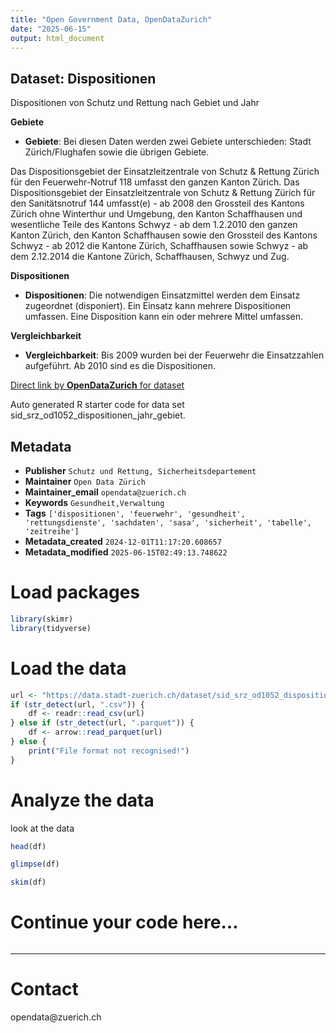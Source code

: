 ```yaml
---
title: "Open Government Data, OpenDataZurich"
date: "2025-06-15"
output: html_document
---
```


## Dataset: Dispositionen

Dispositionen von Schutz und Rettung nach Gebiet und Jahr

**Gebiete**

- **Gebiete**: 
Bei diesen Daten werden zwei Gebiete unterschieden: Stadt Zürich/Flughafen sowie die übrigen Gebiete.

Das Dispositionsgebiet der Einsatzleitzentrale von Schutz & Rettung Zürich für den Feuerwehr-Notruf 118 umfasst den ganzen Kanton Zürich.
Das Dispositionsgebiet der Einsatzleitzentrale von Schutz & Rettung Zürich für den Sanitätsnotruf 144 umfasst(e) 
- ab 2008 den Grossteil des Kantons Zürich ohne Winterthur und Umgebung, den Kanton Schaffhausen und wesentliche Teile des Kantons Schwyz
- ab dem 1.2.2010 den ganzen Kanton Zürich, den Kanton Schaffhausen sowie den Grossteil des Kantons Schwyz
- ab 2012 die Kantone Zürich, Schaffhausen sowie Schwyz
- ab dem 2.12.2014 die Kantone Zürich, Schaffhausen, Schwyz und Zug.
 

[]()

**Dispositionen**

- **Dispositionen**: 
Die notwendigen Einsatzmittel werden dem Einsatz zugeordnet (disponiert). Ein Einsatz kann mehrere Dispositionen umfassen. Eine Disposition kann ein oder mehrere Mittel umfassen. 

[]()

**Vergleichbarkeit**

- **Vergleichbarkeit**: 
Bis 2009 wurden bei der Feuerwehr die Einsatzzahlen aufgeführt. Ab 2010 sind es die Dispositionen.


[]()



[Direct link by **OpenDataZurich** for dataset](https://data.stadt-zuerich.ch/dataset/sid_srz_od1052_dispositionen_jahr_gebiet)

Auto generated R starter code for data set sid_srz_od1052_dispositionen_jahr_gebiet.

## Metadata

- **Publisher** `Schutz und Rettung, Sicherheitsdepartement`
- **Maintainer** `Open Data Zürich`
- **Maintainer_email** `opendata@zuerich.ch`
- **Keywords** `Ge­sund­heit,Ver­walt­ung`
- **Tags** `['dispositionen', 'feuerwehr', 'gesundheit', 'rettungsdienste', 'sachdaten', 'sasa', 'sicherheit', 'tabelle', 'zeitreihe']`
- **Metadata_created** `2024-12-01T11:17:20.608657`
- **Metadata_modified** `2025-06-15T02:49:13.748622`


# Load packages

```r
library(skimr)
library(tidyverse)
```

# Load the data

```r
url <- "https://data.stadt-zuerich.ch/dataset/sid_srz_od1052_dispositionen_jahr_gebiet/download/GES105OD1052.csv"
if (str_detect(url, ".csv")) {
    df <- readr::read_csv(url)
} else if (str_detect(url, ".parquet")) {
    df <- arrow::read_parquet(url)
} else {
    print("File format not recognised!")
}
```

# Analyze the data

look at the data
```r
head(df)
```

```r
glimpse(df)
```

```r
skim(df)
```

# Continue your code here...

```r

```

------------------------------------------------------------------------

# Contact

opendata@zuerich.ch
